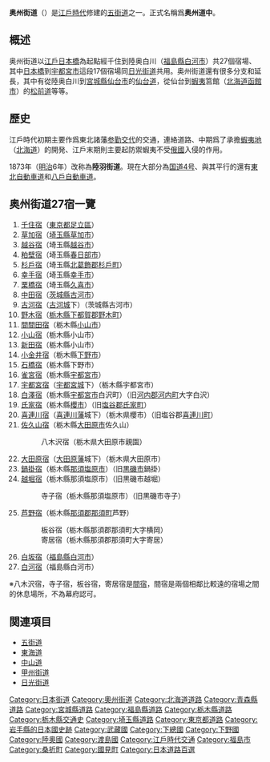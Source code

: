 {{unreferenced|time=2014-07-29T10:06:34+00:00}}
'''奥州街道'''（{{jpn|j=奥州街道|hg=おうしゅうかいどう}}）是[[江戶時代|江戶時代]]修建的[[五街道|五街道]]之一。正式名稱爲'''奥州道中'''。

==概述==
奥州街道以[[江戶|江戶]][[日本橋|日本橋]]為起點經千住到陸奥白川（[[福島縣|福島縣]][[白河市|白河市]]）共27個宿場、其中[[日本橋|日本橋]]到[[宇都宮市|宇都宮市]]這段17個宿場同[[日光街道|日光街道]]共用。奥州街道還有很多分支和延長，其中有從陸奥白川到[[宮城縣|宮城縣]][[仙台市|仙台市]]的[[仙台道|仙台道]]，從仙台到[[蝦夷|蝦夷]]筥館（[[北海道|北海道]][[函館市|函館市]]）的[[松前道|松前道]]等等。

==歷史==
江戶時代初期主要作爲東北諸藩[[参勤交代|参勤交代]]的交通，連絡道路、中期爲了承擔[[蝦夷地|蝦夷地]]（[[北海道|北海道]]）的開発、江戶末期則主要起防禦蝦夷不受[[俄國|俄國]]入侵的作用。

1873年（[[明治|明治]]6年）改称為'''陸羽街道'''。現在大部分為[[国道4号|国道4号]]、與其平行的還有[[東北自動車道|東北自動車道]]和[[八戶自動車道|八戶自動車道]]。

== 奥州街道27宿一覽 ==
# [[千住宿|千住宿]]（[[東京都|東京都]][[足立區|足立區]]）
# [[草加宿|草加宿]]（[[埼玉縣|埼玉縣]][[草加市|草加市]]）
# [[越谷宿|越谷宿]]（埼玉縣[[越谷市|越谷市]]）
# [[粕壁宿|粕壁宿]]（埼玉縣[[春日部市|春日部市]]）
# [[杉戶宿|杉戶宿]]（埼玉縣[[北葛飾郡|北葛飾郡]][[杉戶町|杉戶町]]）
# [[幸手宿|幸手宿]]（埼玉縣[[幸手市|幸手市]]）
# [[栗橋宿|栗橋宿]]（埼玉縣[[久喜市|久喜市]]）
# [[中田宿|中田宿]]（[[茨城縣|茨城縣]][[古河市|古河市]]）
# [[古河宿|古河宿]]（[[古河城|古河城]]下）（茨城縣古河市）
# [[野木宿|野木宿]]（[[栃木縣|栃木縣]][[下都賀郡|下都賀郡]][[野木町|野木町]]）
# [[間間田宿|間間田宿]]（栃木縣[[小山市|小山市]]）
# [[小山宿|小山宿]]（栃木縣小山市）
# [[新田宿|新田宿]]（栃木縣小山市）
# [[小金井宿|小金井宿]]（栃木縣[[下野市|下野市]]）
# [[石橋宿|石橋宿]]（栃木縣下野市）
# [[雀宮宿|雀宮宿]]（栃木縣[[宇都宮市|宇都宮市]]）
# [[宇都宮宿|宇都宮宿]]（[[宇都宮城|宇都宮城]]下）（栃木縣宇都宮市）
# [[白澤宿|白澤宿]]（栃木縣[[宇都宮市|宇都宮市]]白沢町）（旧[[河内郡_(栃木県)|河内郡]][[河内町_(栃木県)|河内町]]大字白沢）
# [[氏家宿|氏家宿]]（栃木縣[[櫻市|櫻市]]）（旧[[塩谷郡|塩谷郡]][[氏家町|氏家町]]）
# [[喜連川宿|喜連川宿]]（[[喜連川藩|喜連川藩]]城下）（栃木県櫻市）（旧塩谷郡[[喜連川町|喜連川町]]）
# [[佐久山宿|佐久山宿]]（栃木縣[[大田原市|大田原市]]佐久山）
#:八木沢宿（栃木県大田原市親園）
# [[大田原宿|大田原宿]]（[[大田原藩|大田原藩]]城下）（栃木県大田原市）
# [[鍋掛宿|鍋掛宿]]（栃木縣[[那須塩原市|那須塩原市]]）（旧[[黒磯市|黒磯市]]鍋掛）
# [[越堀宿|越堀宿]]（栃木縣那須塩原市）（旧黒磯市越堀）
#:寺子宿（栃木縣那須塩原市）（旧黒磯市寺子）
# [[芦野宿|芦野宿]]（栃木縣[[那須郡|那須郡]][[那須町|那須町]]芦野）
#:板谷宿（栃木縣那須郡那須町大字横岡）
#:寄居宿（栃木縣那須郡那須町大字寄居）
# [[白坂宿|白坂宿]]（[[福島縣|福島縣]][[白河市|白河市]]）
# [[白河宿|白河宿]]（福島縣白河市）

※八木沢宿，寺子宿，板谷宿，寄居宿是[[間宿|間宿]]，間宿是兩個相鄰比較遠的宿場之間的休息場所，不為幕府認可。

==関連項目==
*[[五街道|五街道]]
*[[東海道|東海道]]
*[[中山道|中山道]]
*[[甲州街道|甲州街道]]
*[[日光街道|日光街道]]

{{Authority control}}
{{DEFAULTSORT:Oshu Kaido}}
[[Category:日本街道|Category:日本街道]]
[[Category:奧州街道|Category:奧州街道]]
[[Category:北海道道路|Category:北海道道路]]
[[Category:青森縣道路|Category:青森縣道路]]
[[Category:宮城縣道路|Category:宮城縣道路]]
[[Category:福島縣道路|Category:福島縣道路]]
[[Category:栃木縣道路|Category:栃木縣道路]]
[[Category:栃木縣交通史|Category:栃木縣交通史]]
[[Category:埼玉縣道路|Category:埼玉縣道路]]
[[Category:東京都道路|Category:東京都道路]]
[[Category:岩手縣的日本國史跡|Category:岩手縣的日本國史跡]]
[[Category:武藏國|Category:武藏國]]
[[Category:下總國|Category:下總國]]
[[Category:下野國|Category:下野國]]
[[Category:陸奧國|Category:陸奧國]]
[[Category:渡島國|Category:渡島國]]
[[Category:江戶時代交通|Category:江戶時代交通]]
[[Category:福島市|Category:福島市]]
[[Category:桑折町|Category:桑折町]]
[[Category:國見町|Category:國見町]]
[[Category:日本道路百選|Category:日本道路百選]]